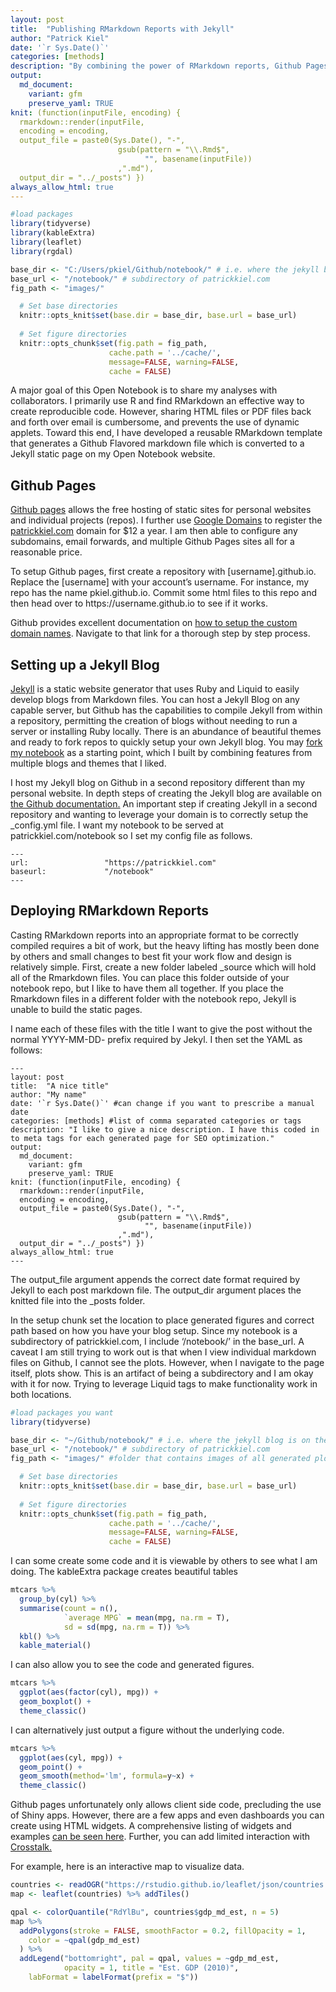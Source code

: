 ```yaml
---
layout: post
title:  "Publishing RMarkdown Reports with Jekyll"
author: "Patrick Kiel"
date: '`r Sys.Date()`'
categories: [methods]
description: "By combining the power of RMarkdown reports, Github Pages, and Jekyll, you can easily share in-depth data analyses with your team. Follow this guide to deploy RMarkdown reports in your Open Notebook."
output:
  md_document:
    variant: gfm
    preserve_yaml: TRUE
knit: (function(inputFile, encoding) {
  rmarkdown::render(inputFile, 
  encoding = encoding, 
  output_file = paste0(Sys.Date(), "-",
                        gsub(pattern = "\\.Rmd$",
                              "", basename(inputFile))
                        ,".md"), 
  output_dir = "../_posts") })
always_allow_html: true
---
```


```r
#load packages
library(tidyverse)
library(kableExtra)
library(leaflet)
library(rgdal)

base_dir <- "C:/Users/pkiel/Github/notebook/" # i.e. where the jekyll blog is on the hard drive.
base_url <- "/notebook/" # subdirectory of patrickkiel.com
fig_path <- "images/"

  # Set base directories
  knitr::opts_knit$set(base.dir = base_dir, base.url = base_url)
  
  # Set figure directories
  knitr::opts_chunk$set(fig.path = fig_path,
                      cache.path = '../cache/',
                      message=FALSE, warning=FALSE,
                      cache = FALSE)
```

A major goal of this Open Notebook is to share my analyses with collaborators. I primarily use R and find RMarkdown an effective way to create reproducible code. However, sharing HTML files or PDF files back and forth over email is cumbersome, and prevents the use of dynamic applets. Toward this end, I have developed a reusable RMarkdown template that generates a Github Flavored markdown file which is converted to a Jekyll static page on my Open Notebook website.

## Github Pages
[Github pages](https://pages.github.com/) allows the free hosting of static sites for personal websites and individual projects (repos). I further use [Google Domains](https://domains.google.com/) to register the [patrickkiel.com](https://patrickkiel.com) domain for \$12 a year. I am then able to configure any subdomains, email forwards, and multiple Github Pages sites all for a reasonable price.

To setup Github pages, first create a repository with [username].github.io. Replace the [username] with your account's username. For instance, my repo has the name pkiel.github.io. Commit some html files to this repo and then head over to https://username.github.io to see if it works.

Github provides excellent documentation on [how to setup the custom domain names](https://docs.github.com/en/pages/configuring-a-custom-domain-for-your-github-pages-site/managing-a-custom-domain-for-your-github-pages-site). Navigate to that link for a thorough step by step process.

## Setting up a Jekyll Blog
[Jekyll](https://jekyllrb.com/) is a static website generator that uses Ruby and Liquid to easily develop blogs from Markdown files. You can host a Jekyll Blog on any capable server, but Github has the capabilities to compile Jekyll from within a repository, permitting the creation of blogs without needing to run a server or installing Ruby locally. There is an abundance of beautiful themes and ready to fork repos to quickly setup your own Jekyll blog. You may [fork my notebook](https://github.com/pkiel/notebook) as a starting point, which I built by combining features from multiple blogs and themes that I liked. 

I host my Jekyll blog on Github in a second repository different than my personal website. In depth steps of creating the Jekyll blog are available on [the Github documentation.](https://docs.github.com/en/pages/setting-up-a-github-pages-site-with-jekyll) An important step if creating Jekyll in a second repository and wanting to leverage your domain is to correctly setup the _config.yml file. I want my notebook to be served at patrickkiel.com/notebook so I set my config file as follows.

    ---
    url:                 "https://patrickkiel.com"
    baseurl:             "/notebook"
    ---


## Deploying RMarkdown Reports

Casting RMarkdown reports into an appropriate format to be correctly compiled requires a bit of work, but the heavy lifting has mostly been done by others and small changes to best fit your work flow and design is relatively simple. First, create a new folder labeled _source which will hold all of the Rmarkdown files. You can place this folder outside of your notebook repo, but I like to have them all together. If you place the Rmarkdown files in a different folder with the notebook repo, Jekyll is unable to build the static pages.

I name each of these files with the title I want to give the post without the normal YYYY-MM-DD- prefix required by Jekyl. I then set the YAML as follows:

    ---
    layout: post
    title:  "A nice title"
    author: "My name"
    date: '`r Sys.Date()`' #can change if you want to prescribe a manual date
    categories: [methods] #list of comma separated categories or tags
    description: "I like to give a nice description. I have this coded in to meta tags for each generated page for SEO optimization."
    output:
      md_document:
        variant: gfm
        preserve_yaml: TRUE
    knit: (function(inputFile, encoding) {
      rmarkdown::render(inputFile, 
      encoding = encoding, 
      output_file = paste0(Sys.Date(), "-",
                            gsub(pattern = "\\.Rmd$",
                                  "", basename(inputFile))
                            ,".md"), 
      output_dir = "../_posts") })
    always_allow_html: true
    ---

The output_file argument appends the correct date format required by Jekyll to each post markdown file. The output_dir argument places the knitted file into the _posts folder. 

In the setup chunk set the location to place generated figures and correct path based on how you have your blog setup. Since my notebook is a subdirectory of patrickkiel.com, I include '/notebook/' in the base_url. A caveat I am still trying to work out is that when I view individual markdown files on Github, I cannot see the plots. However, when I navigate to the page itself, plots show. This is an artifact of being a subdirectory and I am okay with it for now. Trying to leverage Liquid tags to make functionality work in both locations.

```r
#load packages you want
library(tidyverse)

base_dir <- "~/Github/notebook/" # i.e. where the jekyll blog is on the hard drive.
base_url <- "/notebook/" # subdirectory of patrickkiel.com
fig_path <- "images/" #folder that contains images of all generated plots

  # Set base directories
  knitr::opts_knit$set(base.dir = base_dir, base.url = base_url)
  
  # Set figure directories
  knitr::opts_chunk$set(fig.path = fig_path,
                      cache.path = '../cache/',
                      message=FALSE, warning=FALSE,
                      cache = FALSE)
```

I can some create some code and it is viewable by others to see what I am doing. The kableExtra package creates beautiful tables

```r
mtcars %>%
  group_by(cyl) %>%
  summarise(count = n(),
            `average MPG` = mean(mpg, na.rm = T),
            sd = sd(mpg, na.rm = T)) %>%
  kbl() %>%
  kable_material()
```


I can also allow you to see the code and generated figures.

```r
mtcars %>%
  ggplot(aes(factor(cyl), mpg)) +
  geom_boxplot() +
  theme_classic()
```

I can alternatively just output a figure without the underlying code.
```r
mtcars %>%
  ggplot(aes(cyl, mpg)) +
  geom_point() +
  geom_smooth(method='lm', formula=y~x) +
  theme_classic()
```

Github pages unfortunately only allows client side code, precluding the use of Shiny apps. However, there are a few apps and even dashboards you can create using HTML widgets. A comprehensive listing of widgets and examples [can be seen here](http://www.htmlwidgets.org/). Further, you can add limited interaction with [Crosstalk.](https://rstudio.github.io/crosstalk/)

For example, here is an interactive map to visualize data.
```r
countries <- readOGR("https://rstudio.github.io/leaflet/json/countries.geojson")
map <- leaflet(countries) %>% addTiles()

qpal <- colorQuantile("RdYlBu", countries$gdp_md_est, n = 5)
map %>%
  addPolygons(stroke = FALSE, smoothFactor = 0.2, fillOpacity = 1,
    color = ~qpal(gdp_md_est)
  ) %>%
  addLegend("bottomright", pal = qpal, values = ~gdp_md_est,
            opacity = 1, title = "Est. GDP (2010)",
    labFormat = labelFormat(prefix = "$"))
```

